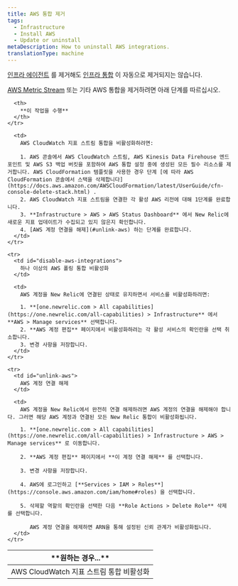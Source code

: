 ```yaml
---
title: AWS 통합 제거
tags:
  - Infrastructure
  - Install AWS
  - Update or uninstall
metaDescription: How to uninstall AWS integrations.
translationType: machine
---
```


[인프라 에이전트](/docs/infrastructure/new-relic-infrastructure/installation/uninstall-infrastructure-agent-or-integrations) 를 제거해도 [인프라 통합](/docs/infrastructure/infrastructure-integrations/getting-started/connect-aws-integrations-infrastructure) 이 자동으로 제거되지는 않습니다.

[AWS Metric Stream](/docs/infrastructure/amazon-integrations/connect/aws-metric-stream/) 또는 기타 AWS 통합을 제거하려면 아래 단계를 따르십시오.

<table>
  <thead>
    <tr>
      <th style={{ width: "250px" }}>
        **원하는 경우...**
      </th>

      <th>
        **이 작업을 수행**
      </th>
    </tr>
  </thead>

  <tbody>
    <tr>
      <td id="disable-aws-integrations">
        AWS CloudWatch 지표 스트림 통합 비활성화
      </td>

      <td>
        AWS CloudWatch 지표 스트림 통합을 비활성화하려면:

        1. AWS 콘솔에서 AWS CloudWatch 스트림, AWS Kinesis Data Firehouse 엔드포인트 및 AWS S3 백업 버킷을 포함하여 AWS 통합 설정 중에 생성된 모든 필수 리소스를 제거합니다. AWS CloudFormation 템플릿을 사용한 경우 단계 [에 따라 AWS CloudFormation 콘솔에서 스택을 삭제합니다](https://docs.aws.amazon.com/AWSCloudFormation/latest/UserGuide/cfn-console-delete-stack.html) .
        2. AWS CloudWatch 지표 스트림을 연결한 각 활성 AWS 리전에 대해 1단계를 완료합니다.
        3. **Infrastructure > AWS > AWS Status Dashboard** 에서 New Relic에 새로운 지표 업데이트가 수집되고 있지 않은지 확인합니다.
        4. [AWS 계정 연결을 해제](#unlink-aws) 하는 단계를 완료합니다.
      </td>
    </tr>

    <tr>
      <td id="disable-aws-integrations">
        하나 이상의 AWS 폴링 통합 비활성화
      </td>

      <td>
        AWS 계정을 New Relic에 연결된 상태로 유지하면서 서비스를 비활성화하려면:

        1. **[one.newrelic.com > All capabilities](https://one.newrelic.com/all-capabilities) > Infrastructure** 에서 **AWS > Manage services** 선택합니다.
        2. **AWS 계정 편집** 페이지에서 비활성화하려는 각 활성 서비스의 확인란을 선택 취소합니다.
        3. 변경 사항을 저장합니다.
      </td>
    </tr>

    <tr>
      <td id="unlink-aws">
        AWS 계정 연결 해제
      </td>

      <td>
        AWS 계정을 New Relic에서 완전히 연결 해제하려면 AWS 계정의 연결을 해제해야 합니다. 그러면 해당 AWS 계정과 연결된 모든 New Relic 통합이 비활성화됩니다.

        1. **[one.newrelic.com > All capabilities](https://one.newrelic.com/all-capabilities) > Infrastructure > AWS > Manage services** 로 이동합니다.

        2. **AWS 계정 편집** 페이지에서 **이 계정 연결 해제** 를 선택합니다.

        3. 변경 사항을 저장합니다.

        4. AWS에 로그인하고 [**Services > IAM > Roles**](https://console.aws.amazon.com/iam/home#roles) 을 선택합니다.

        5. 삭제할 역할의 확인란을 선택한 다음 **Role Actions > Delete Role** 삭제 를 선택합니다.

           AWS 계정 연결을 해제하면 ARN을 통해 설정된 신뢰 관계가 비활성화됩니다.
      </td>
    </tr>
  </tbody>
</table>